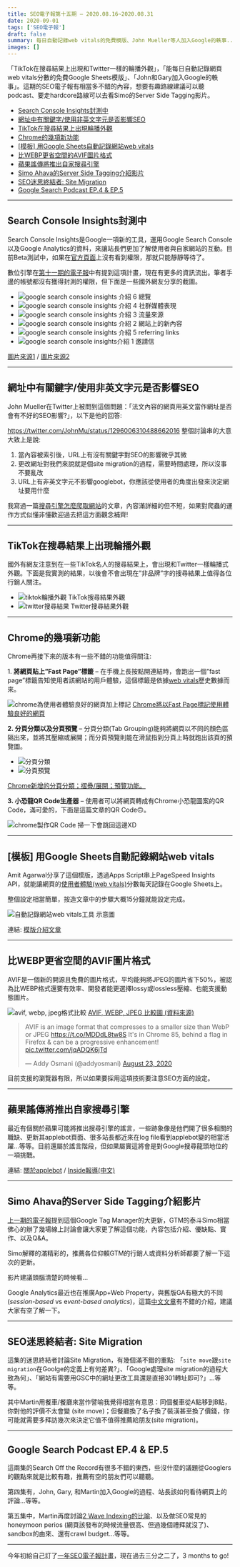```yaml
---
title: SEO電子報第十五期 – 2020.08.16~2020.08.31
date: 2020-09-01
tags: ['SEO電子報']
draft: false
summary: 每日自動記錄web vitals的免費模版、John Mueller等人加入Google的軼事...等等，歡迎閱讀並訂閱數位引擎SEO電子報!
images: []
---
```


「TikTok在搜尋結果上出現和Twitter一樣的輪播外觀」，「能每日自動記錄網頁web vitals分數的免費Google Sheets模版」、「John和Gary加入Google的軼事」。這期的SEO電子報有相當多不錯的內容，想要有趣路線建議可以聽podcast、要走hardcore路線可以去看Simo的Server Side Tagging影片。

* [Search Console Insights封測中](https://www.darrenhuang.com/seo-newsletter-issue-15.html#toc-1)
* [網址中有關鍵字/使用非英文字元是否影響SEO](https://www.darrenhuang.com/seo-newsletter-issue-15.html#toc-2)
* [TikTok在搜尋結果上出現輪播外觀](https://www.darrenhuang.com/seo-newsletter-issue-15.html#toc-3)
* [Chrome的幾項新功能](https://www.darrenhuang.com/seo-newsletter-issue-15.html#toc-4)
* [[模板] 用Google Sheets自動記錄網站web vitals](https://www.darrenhuang.com/seo-newsletter-issue-15.html#toc-5)
* [比WEBP更省空間的AVIF圖片格式](https://www.darrenhuang.com/seo-newsletter-issue-15.html#toc-6)
* [蘋果謠傳將推出自家搜尋引擎](https://www.darrenhuang.com/seo-newsletter-issue-15.html#toc-7)
* [Simo Ahava的Server Side Tagging介紹影片](https://www.darrenhuang.com/seo-newsletter-issue-15.html#toc-8)
* [SEO迷思終結者: Site Migration](https://www.darrenhuang.com/seo-newsletter-issue-15.html#toc-9)
* [Google Search Podcast EP.4 \& EP.5](https://www.darrenhuang.com/seo-newsletter-issue-15.html#toc-10)


---

## Search Console Insights封測中

Search Console Insights是Google一項新的工具，運用Google Search Console以及Google Analytics的資料，來讓站長們更加了解使用者與自家網站的互動。目前Beta測試中，如果在[官方頁面](https://search.google.com/search-console/insights/)上沒有看到權限，那就只能靜靜等待了。

數位引擎在[第十一期的電子報](https://www.darrenhuang.com/seo-newsletter-issue-11.html#toc-2)中有提到這項計畫，現在有更多的資訊流出。筆者手邊的帳號都沒有獲得封測的權限，但下面是一些國外網友分享的截圖。

* ![google search console insights 介紹 6](https://www.darrenhuang.com/wp-content/uploads/2020/08/google-search-console-insights-介紹-6-1006x1024.jpg)
總覽
* ![google search console insights 介紹 4](https://www.darrenhuang.com/wp-content/uploads/2020/08/google-search-console-insights-介紹-4-1024x766.jpg)
社群媒體表現
* ![google search console insights 介紹 3](https://www.darrenhuang.com/wp-content/uploads/2020/08/google-search-console-insights-介紹-3-1024x616.jpg)
流量來源
* ![google search console insights 介紹 2](https://www.darrenhuang.com/wp-content/uploads/2020/08/google-search-console-insights-介紹-2.png)
網站上的新內容
* ![google search console insights 介紹 5](https://www.darrenhuang.com/wp-content/uploads/2020/08/google-search-console-insights-介紹-5.png)
referring links
* ![google search console insights介紹 1](https://www.darrenhuang.com/wp-content/uploads/2020/08/google-search-console-insights介紹-1.png)
邀請信

[圖片來源1](https://twitter.com/Marie_Haynes/status/1295705759116939266) / [圖片來源2](https://surfsideppc.com/google-search-console/)


---


## 網址中有關鍵字/使用非英文字元是否影響SEO

John Mueller在Twitter上被問到這個問題：「法文內容的網頁用英文當作網址是否會有不好的SEO影響?」，以下是他的回答:

https://twitter.com/JohnMu/status/1296006310488662016
整個討論串的大意大致上是說: 

1. 當內容被索引後，URL上有沒有關鍵字對SEO的影響微乎其微
2. 更改網址對我們來說就是個site migration的過程，需要時間處理，所以沒事不要亂改
3. URL上有非英文字元不影響googlebot，你應該從使用者的角度出發來決定網址要用什麼

我寫過一篇[搜尋引擎怎麼爬取網站](https://www.darrenhuang.com/how-search-engines-crawl.html)的文章，內容滿詳細的但不短，如果對爬蟲的運作方式似懂非懂歡迎過去把這方面觀念補齊!


---


## TikTok在搜尋結果上出現輪播外觀

國外有網友注意到在一些TikTok名人的搜尋結果上，會出現和Twitter一樣輪播式外觀。下面是我實測的結果，以後會不會出現在”非品牌”字的搜尋結果上值得各位行銷人關注。

* ![tiktok輪播外觀](https://www.darrenhuang.com/wp-content/uploads/2020/08/tiktok搜尋結果-473x1024.png)
TikTok搜尋結果外觀
* ![twitter搜尋結果](https://www.darrenhuang.com/wp-content/uploads/2020/08/twitter搜尋結果-473x1024.png)
Twitter搜尋結果外觀

---


## Chrome的幾項新功能

Chrome再接下來的版本有一些不錯的功能值得關注:

1\. **將網頁貼上”Fast Page”標籤** – 在手機上長按點開連結時，會跑出一個”fast page”標籤告知使用者該網站的用戶體驗，這個標籤是依據[web vitals](https://www.darrenhuang.com/core-web-vitals-lcp-fid-cls.html)歷史數據而來。

![chrome為使用者體驗良好的網頁加上標記](https://www.darrenhuang.com/wp-content/uploads/2020/09/chrome-快速頁面標籤.png)
[Chrome將以Fast Page標記使用體驗良好的網頁](https://blog.chromium.org/2020/08/highlighting-great-user-experiences-on.html)

**2\. 分頁分類以及分頁預覽** – 分頁分類(Tab Grouping)能夠將網頁以不同的顏色區隔出來，並將其壓縮或展開；而分頁預覽則能在滑鼠指到分頁上時就跑出該頁的預覽圖。

* ![分頁分類](https://www.darrenhuang.com/wp-content/uploads/2020/09/分頁分類.png)
* ![分頁預覽](https://www.darrenhuang.com/wp-content/uploads/2020/09/分頁預覽.png)

[Chrome新增的分頁分類；摺疊/展開；預覽功能。](https://blog.google/products/chrome/organize-your-tabs-and-stay-productive-chrome/#jump-content:~:text=Group%20your%20tabs%2C%20then%20collapse%20them)

**3\. 小恐龍QR Code生產器** – 使用者可以將網頁轉成有Chrome小恐龍圖案的QR Code，滿可愛的，下面是這篇文章的QR Code🙃。

![chrome製作QR Code](https://www.darrenhuang.com/wp-content/uploads/2020/09/Chrome恐龍QR-Code.png)
掃一下會跳回這邊XD


---


## [模板] 用Google Sheets自動記錄網站web vitals

Amit Agarwal分享了這個模版，透過Apps Script串上PageSpeed Insights API，就能讓網頁的[使用者體驗(web vitals)](https://www.darrenhuang.com/core-web-vitals-lcp-fid-cls.html)分數每天記錄在Google Sheets上。

整個設定相當簡單，按造文章中的步驟大概15分鐘就能設定完成。

![自動記錄網站web vitals工具](https://www.darrenhuang.com/wp-content/uploads/2020/08/google-sheets紀錄網站web-vitals.png)
示意圖

連結: [模版介紹文章](https://www.labnol.org/core-web-vitals-200819)


---


## 比WEBP更省空間的AVIF圖片格式

AVIF是一個新的開源且免費的圖片格式，平均能夠將JPEG的圖片省下50%，被認為比WEBP格式還要有效率、開發者能更選擇lossy或lossless壓縮、也能支援動態圖片。

![avif, webp, jpeg格式比較](https://www.darrenhuang.com/wp-content/uploads/2020/09/AVIF圖片壓縮-1024x268.png)
[AVIF, WEBP, JPEG 比較圖 (資料來源)](https://reachlightspeed.com/blog/using-the-new-high-performance-avif-image-format-on-the-web-today/)


> AVIF is an image format that compresses to a smaller size than WebP or JPEG <https://t.co/MDDdL8tw8S> It's in Chrome 85, behind a flag in Firefox \& can be a progressive enhancement! [pic.twitter.com/jqADQK6jTd](https://t.co/jqADQK6jTd)
> 
> — Addy Osmani (@addyosmani) [August 23, 2020](https://twitter.com/addyosmani/status/1297463776879550464?ref_src=twsrc%5Etfw)


目前支援的瀏覽器有限，所以如果要採用這項技術要注意SEO方面的設定。


---


## 蘋果謠傳將推出自家搜尋引擎

最近有個關於蘋果可能將推出搜尋引擎的謠言，一些跡象像是他們開了很多相關的職缺、更新其applebot頁面、很多站長都近來在log file看到applebot變的相當活躍…等等。目前還屬於謠言階段，但如果屬實這將會是對Google搜尋龍頭地位的一項挑戰。

連結: [關於applebot](https://support.apple.com/en-us/HT204683) / [Inside報導(中文)](https://www.inside.com.tw/article/20829-apple-search-engine)


---


## Simo Ahava的Server Side Tagging介紹影片

[上一期的電子報](https://www.darrenhuang.com/seo-newsletter-issue-14.html)提到這個Google Tag Manager的大更新，GTM的泰斗Simo相當佛心的辦了幾場線上討論會讓大家更了解這個功能，內容包括介紹、優缺點、實作、以及Q\&A。

Simo解釋的滿精彩的，推薦各位仰賴GTM的行銷人或資料分析師都要了解一下這次的更新。



影片建議頭腦清楚的時候看…

Google Analytics最近也在推廣App\+Web Property，與舊版GA有極大的不同(*session\-based* vs e*vent\-based analytics*)，這篇[中文文章](https://medium.com/@sherry.sharing/ga-appandweb-9d92abace48b)有不錯的介紹，建議大家有空了解一下。


---


## SEO迷思終結者: Site Migration

這集的迷思終結者討論Site Migration，有幾個滿不錯的重點: 「`site move`跟`site migration`在Goolge的定義上有何差異?」、「Google處理site migration的過程大致為何」、「網站有需要用GSC中的網址更改工具還是直接301轉址即可?」…等等。

其中Martin用餐車/餐廳來當作譬喻我覺得相當有意思：同個餐車從A點移到B點，你對他的評價不太會變 (site move)；但餐廳換了名子換了裝潢甚至換了價錢，你可能就需要多拜訪幾次來決定它值不值得推薦給朋友(site migration)。



---


## Google Search Podcast EP.4 \& EP.5

這兩集的Search Off the Record有很多不錯的東西，些沒什麼的議題從Googlers的觀點來就是比較有趣，推薦有空的朋友們可以聽聽。

第四集有，John, Gary, 和Martin加入Google的過程、站長該如何看待網頁上的評論…等等。


第五集中，Martin再度討論[2 Wave Indexing的比喻](https://www.darrenhuang.com/seo-newsletter-issue-12.html#toc-7)、以及做SEO常見的honeymoon perios (網頁該發布的時候流量很高、但過幾個禮拜就沒了)、sandbox的由來、還有crawl budget…等等。



---

今年初給自己訂了[一年SEO電子報計畫](https://www.facebook.com/searchenginecommunity/posts/635568420514437)，現在過去三分之二了，3 months to go!


